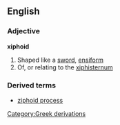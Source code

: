 ==English==
===Adjective===
'''xiphoid'''
#Shaped like a [[sword]], [[ensiform]]
#Of, or relating to the [[xiphisternum]]
===Derived terms===
*[[ziphoid process]]
[[Category:Greek derivations]]